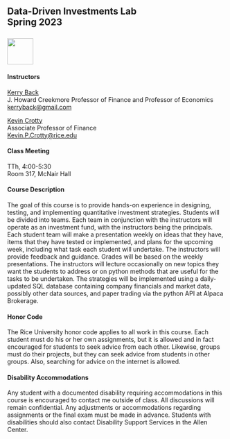 ## Data-Driven Investments Lab<br>Spring 2023<br><br>![](RiceBusiness-transparent-logo-sm.png){height="60"}

#### Instructors

[Kerry Back](http://kerryback.com)
<br>
J. Howard Creekmore Professor of Finance and Professor of Economics<br>
<a href="mailto:kerryback@gmail.com">kerryback@gmail.com</a>

[Kevin Crotty](https://kevincrotty.rice.edu/)
<br>
Associate Professor of Finance<br>
<a href="mailto:Kevin.P.Crotty@rice.edu">Kevin.P.Crotty@rice.edu</a>

#### Class Meeting

TTh, 4:00-5:30<br>
Room 317, McNair Hall

#### Course Description  

The goal of this course is to provide hands-on experience in designing, testing, and implementing quantitative investment strategies.  Students will be divided into teams.  Each team in conjunction with the instructors will operate as an investment fund, with the instructors being the principals.  Each student team will make a presentation weekly on ideas that they have, items that they have tested or implemented, and plans for the upcoming week, including what task each student will undertake.   The instructors will provide feedback and guidance.  Grades will be based on the weekly presentations.  The instructors will lecture occasionally on new topics they want the students to address or on python methods that are useful for the tasks to be undertaken.
The strategies will be implemented using a daily-updated SQL database containing company financials and market data, possibly other data sources, and paper trading via the python API at Alpaca Brokerage.

#### Honor Code

The Rice University honor code applies to all work in this course.  Each student must do his or her own assignments, but it is allowed and in fact encouraged for students to seek advice from each other.  Likewise, groups must do their projects, but they can seek advice from students in other groups.  Also, searching for advice on the internet is allowed.


#### Disability Accommodations

Any student with a documented disability requiring accommodations in this course is encouraged to
contact me outside of class. All discussions will remain confidential. Any adjustments or accommodations
regarding assignments or the final exam must be made in advance. Students with disabilities
should also contact Disability Support Services in the Allen Center.




